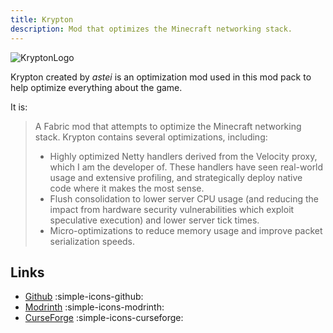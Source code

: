 ```yaml
---
title: Krypton
description: Mod that optimizes the Minecraft networking stack.
---
```


![KryptonLogo](https://cdn.modrinth.com/data/fQEb0iXm/3ea60899d060a9286e03b87bfa9e71d0cbe2dde7_96.webp)

Krypton created by *astei* is an optimization mod used in this mod pack to help optimize everything about the game.

It is:

> A Fabric mod that attempts to optimize the Minecraft networking stack.
> Krypton contains several optimizations, including:
>
> - Highly optimized Netty handlers derived from the Velocity proxy, which I am the developer of. These handlers have seen real-world usage and extensive profiling, and strategically deploy native code where it makes the most sense.
> - Flush consolidation to lower server CPU usage (and reducing the impact from hardware security vulnerabilities which exploit speculative execution) and lower server tick times.
> - Micro-optimizations to reduce memory usage and improve packet serialization speeds.

## Links

- [Github](https://github.com/astei/krypton) :simple-icons-github:
- [Modrinth](https://modrinth.com/mod/krypton) :simple-icons-modrinth:
- [CurseForge](https://www.curseforge.com/minecraft/mc-mods/krypton) :simple-icons-curseforge:
